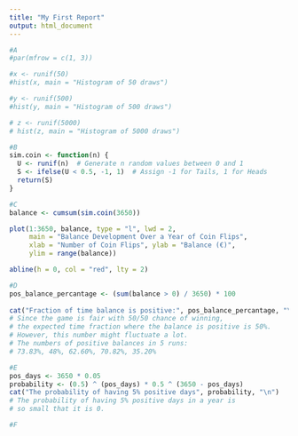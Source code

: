 ```yaml
---
title: "My First Report"
output: html_document
---
```

```r
#A
#par(mfrow = c(1, 3))

#x <- runif(50)
#hist(x, main = "Histogram of 50 draws")

#y <- runif(500)
#hist(y, main = "Histogram of 500 draws")

# z <- runif(5000)
# hist(z, main = "Histogram of 5000 draws")

#B
sim.coin <- function(n) {
  U <- runif(n)  # Generate n random values between 0 and 1
  S <- ifelse(U < 0.5, -1, 1)  # Assign -1 for Tails, 1 for Heads
  return(S)
}

#C
balance <- cumsum(sim.coin(3650))

plot(1:3650, balance, type = "l", lwd = 2,
     main = "Balance Development Over a Year of Coin Flips",
     xlab = "Number of Coin Flips", ylab = "Balance (€)",
     ylim = range(balance))

abline(h = 0, col = "red", lty = 2)

#D
pos_balance_percantage <- (sum(balance > 0) / 3650) * 100
 
cat("Fraction of time balance is positive:", pos_balance_percantage, "\n")
# Since the game is fair with 50/50 chance of winning, 
# the expected time fraction where the balance is positive is 50%. 
# However, this number might fluctuate a lot.
# The numbers of positive balances in 5 runs:
# 73.83%, 48%, 62.60%, 70.82%, 35.20%

#E
pos_days <- 3650 * 0.05
probability <- (0.5) ^ (pos_days) * 0.5 ^ (3650 - pos_days)
cat("The probability of having 5% positive days", probability, "\n")
# The probability of having 5% positive days in a year is
# so small that it is 0.

#F

```
